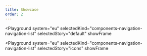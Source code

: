 ```yaml
---
title: Showcase
order: 2
---
```



<Playground
  system="eu"
  selectedKind="components-navigation-navigation-list"
  selectedStory="default"
  showFrame
>
  <Html markup={navigationList} />
</Playground>

<Playground
  system="eu"
  selectedKind="components-navigation-navigation-list"
  selectedStory="icons"
  showFrame
>
  <Html markup={navigationListIcon} />
</Playground>
